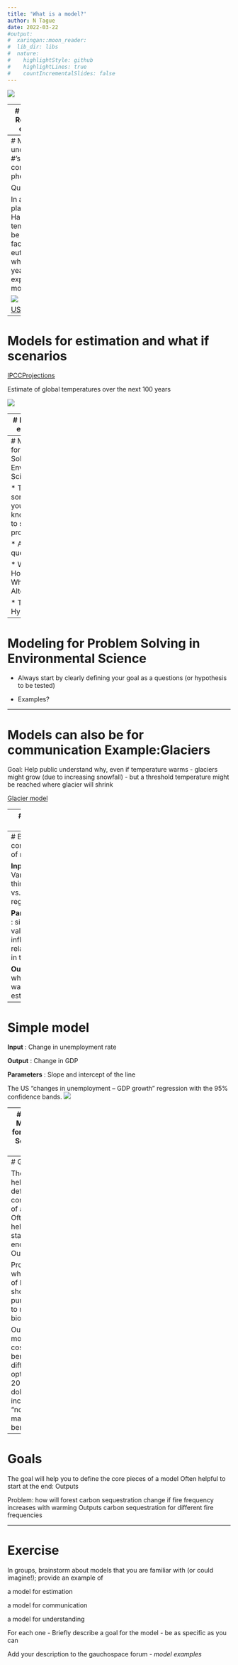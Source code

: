 ```yaml
---
title: 'What is a model?'
author: N Tague
date: 2022-03-22
#output:
#  xaringan::moon_reader:
#  lib_dir: libs
#  nature:
#    highlightStyle: github
#    highlightLines: true
#    countIncrementalSlides: false
---
```


![](assets/img/image2.png)

---
#  Mathematical Representation of this model 

Precipitation = Evapotranspiration + Change in Storage

P = ET + ΔS

(at global scales ΔS includes streamflow since that water is still “stored” in the earth)

Water balance can tell you a lot

![](assets/img/image2.png)


---
#  Models for understanding(big #’s, little #’s as controls on phenomena) 

Questions

In a particular place (Baltimore Harbor), would temperature often be a limiting factor in eutrophication?
At what times of year, would N-export matter more or less?


![](assets/img/image3.png)


[US EPAL](http://www.newworldencyclopedia.org/entry/File:Eutrophication.jpg)


---
#  Models for estimation and what if scenarios 

[IPCCProjections](http://narccap.ucar.edu/about/figures/IPCCProjections.jpg)

Estimate of global temperatures over the next 100 years

![](assets/img/image4.png)


---
#  Models for estimation 

![](assets/img/image5.png)


[Estimate of energy savings from LED adoption](http://www.lightnowblog.com/2014/10/forecasted-energy-savings-from-led-lighting/)

---
# Modeling for Problem Solving in Environmental Science

* There is something you need to know in order to solve the problem

  * Answer to a question
  
      * What if?
      * How Much?
      * Which Alternative
      
  * Test a Hypothesis
  
---  

# Modeling for Problem Solving in Environmental Science

* Always start by clearly defining your goal as a questions (or hypothesis to be tested)

* Examples?

---

#  Models can also be for communication Example:Glaciers 

Goal: Help public understand why, even if temperature warms - glaciers might grow (due to increasing snowfall) - but a threshold temperature might be reached where glacier will shrink

[Glacier model](https://phet.colorado.edu/sims/cheerpj/glaciers/latest/glaciers.html?simulation=glaciers)


---
#  Model Goals 

*Understanding* (how does something work, what are key drivers of responses, how do different drivers interact)

*Estimation/Scenario* (what might be the consequences of decisions we make about the environment)

*Communication* - contribute to education and broader understanding

---
#  Basic components of models 

**Inputs** : Varying; think *x* of a *x* vs. *y* regression

**Parameters** : single values that influence relationships in the model

**Outputs** : what you want to estimate

---
#  Simple model 

**Input** : Change in unemployment rate

**Output** : Change in GDP

**Parameters** : Slope and intercept of the line

The US "changes in unemployment – GDP growth" regression with the 95% confidence bands.
![](assets/img/image7.png)

---
#  STEPS: Modeling for Problem Solving in  ES 

Clearly define your goal (a question you want to answer, hypothesis you want to test, prediction you want to make) - as precisely as possible

* Design or Select your model

* Implement the model

* Evaluate the model and quantify uncertainty

* Apply the model to the goal

* Communicate model results

---
#  Goals 

The goal will help you to define the core pieces of a model
Often helpful to start at the end: Outputs


Problem: which piece of land should be purchased to maximize biodiversity?

Outputs:
monetary costs and benefits of different options in 2015 dollars, including “non-market” benefits

---
#  Goals 

The goal will help you to define the core pieces of a model
Often helpful to start at the end: Outputs

Problem: how will forest carbon sequestration change if fire frequency increases with warming
Outputs
carbon sequestration for different fire frequencies

---
#  Exercise 

In groups, brainstorm about models that you are familiar with (or could imagine!); provide an example of

a model for estimation

a model for communication

a model for understanding

For each one -
Briefly describe a goal for the model - be as specific as you can

Add your description to the gauchospace forum - *model examples*
